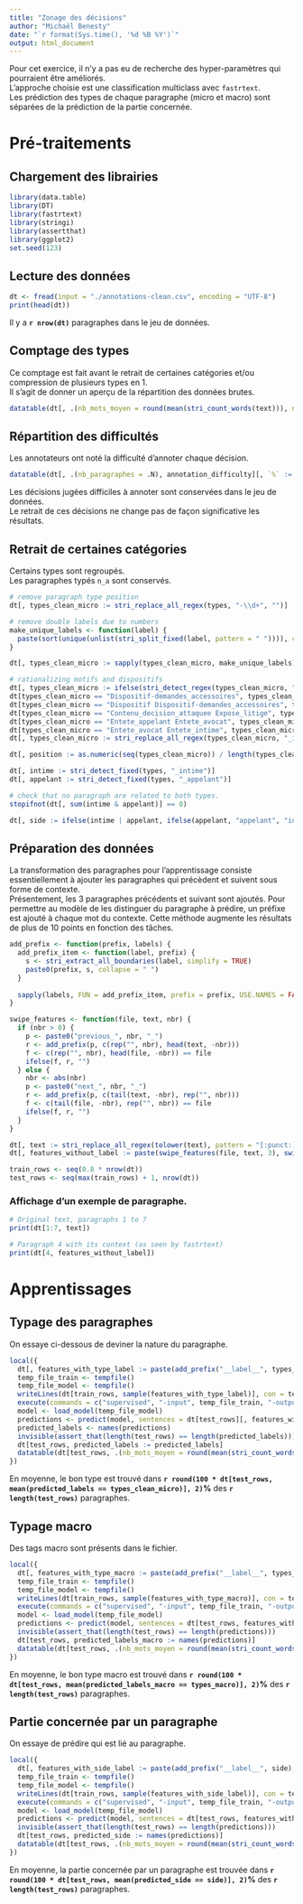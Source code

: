 ```yaml
---
title: "Zonage des décisions"
author: "Michaël Benesty"
date: "`r format(Sys.time(), '%d %B %Y')`"
output: html_document
---
```


Pour cet exercice, il n'y a pas eu de recherche des hyper-paramètres qui pourraient être améliorés.  
L'approche choisie est une classification multiclass avec `fastrtext`.  
Les prédiction des types de chaque paragraphe (micro et macro) sont séparées de la prédiction de la partie concernée.

# Pré-traitements

## Chargement des librairies

```R
library(data.table)
library(DT)
library(fastrtext)
library(stringi)
library(assertthat)
library(ggplot2)
set.seed(123)
``` 

## Lecture des données

```R
dt <- fread(input = "./annotations-clean.csv", encoding = "UTF-8")
print(head(dt))

```

Il y a **`r nrow(dt)`** paragraphes dans le jeu de données.

## Comptage des types

Ce comptage est fait avant le retrait de certaines catégories et/ou compression de plusieurs types en 1.  
Il s'agit de donner un aperçu de la répartition des données brutes.

```R
datatable(dt[, .(nb_mots_moyen = round(mean(stri_count_words(text))), nb_decisions = .N), types][, `%` := round(100 * nb_decisions / sum(nb_decisions), 2)])
```

## Répartition des difficultés

Les annotateurs ont noté la difficulté d'annoter chaque décision.

```R
datatable(dt[, .(nb_paragraphes = .N), annotation_difficulty][, `%` := round(100 * nb_paragraphes / sum(nb_paragraphes), 2)])
```

Les décisions jugées difficiles à annoter sont conservées dans le jeu de données.  
Le retrait de ces décisions ne change pas de façon significative les résultats.

## Retrait de certaines catégories

Certains types sont regroupés.  
Les paragraphes typés `n_a` sont conservés.

```R
# remove paragraph type position
dt[, types_clean_micro := stri_replace_all_regex(types, "-\\d+", "")]

# remove double labels due to numbers
make_unique_labels <- function(label) {
  paste(sort(unique(unlist(stri_split_fixed(label, pattern = " ")))), collapse = " ")
}

dt[, types_clean_micro := sapply(types_clean_micro, make_unique_labels)]

# rationalizing motifs and dispositifs
dt[, types_clean_micro := ifelse(stri_detect_regex(types_clean_micro, "^Motif"), ifelse(stri_detect_fixed(types_clean_micro, "Motif_texte"), "Motif_texte", "Motif"), types_clean_micro)]
dt[types_clean_micro == "Dispositif-demandes_accessoires", types_clean_micro := "Dispositif_demandes_accessoires"]
dt[types_clean_micro == "Dispositif Dispositif-demandes_accessoires", types_clean_micro := "Dispositif_demandes_accessoires"]
dt[types_clean_micro == "Contenu_decision_attaquee Expose_litige", types_clean_micro := "Contenu_decision_attaquee_Expose_litige"]
dt[types_clean_micro == "Entete_appelant Entete_avocat", types_clean_micro := "Entete_appelant_avec_avocat"]
dt[types_clean_micro == "Entete_avocat Entete_intime", types_clean_micro := "Entete_intime_avec_avocat"]
dt[, types_clean_micro := stri_replace_all_regex(types_clean_micro, "_intime|_appelant", "")]

dt[, position := as.numeric(seq(types_clean_micro)) / length(types_clean_micro), file]

dt[, intime := stri_detect_fixed(types, "_intime")]
dt[, appelant := stri_detect_fixed(types, "_appelant")]

# check that no paragraph are related to both types.
stopifnot(dt[, sum(intime & appelant)] == 0)

dt[, side := ifelse(intime | appelant, ifelse(appelant, "appelant", "intime"), "aucun")]
```

## Préparation des données

La transformation des paragraphes pour l'apprentissage consiste essentiellement à ajouter les paragraphes qui précèdent et suivent sous forme de contexte.  
Présentement, les 3 paragraphes précédents et suivant sont ajoutés. Pour permettre au modèle de les distinguer du paragraphe à prédire, un préfixe est ajouté à chaque mot du contexte. Cette méthode augmente les résultats de plus de 10 points en fonction des tâches.

```R
add_prefix <- function(prefix, labels) {
  add_prefix_item <- function(label, prefix) {
    s <- stri_extract_all_boundaries(label, simplify = TRUE)
    paste0(prefix, s, collapse = " ")
  }
  
  sapply(labels, FUN = add_prefix_item, prefix = prefix, USE.NAMES = FALSE)
}

swipe_features <- function(file, text, nbr) {
  if (nbr > 0) {
    p <- paste0("previous_", nbr, "_")
    r <- add_prefix(p, c(rep("", nbr), head(text, -nbr)))
    f <- c(rep("", nbr), head(file, -nbr)) == file
    ifelse(f, r, "")
  } else {
    nbr <- abs(nbr)
    p <- paste0("next_", nbr, "_")
    r <- add_prefix(p, c(tail(text, -nbr), rep("", nbr)))
    f <- c(tail(file, -nbr), rep("", nbr)) == file
    ifelse(f, r, "")
  }
}

dt[, text := stri_replace_all_regex(tolower(text), pattern = "[:punct:]", replacement = " ")]
dt[, features_without_label := paste(swipe_features(file, text, 3), swipe_features(file, text, 2), swipe_features(file, text, 1), text, swipe_features(file, text, -1), swipe_features(file, text, -2), swipe_features(file, text, -3))]

train_rows <- seq(0.8 * nrow(dt))
test_rows <- seq(max(train_rows) + 1, nrow(dt))
```

### Affichage d'un exemple de paragraphe.

```R
# Original text, paragraphs 1 to 7
print(dt[1:7, text])

# Paragraph 4 with its context (as seen by fastrtext)
print(dt[4, features_without_label])
```

# Apprentissages

## Typage des paragraphes

On essaye ci-dessous de deviner la nature du paragraphe.

```R

local({
  dt[, features_with_type_label := paste(add_prefix("__label__", types_clean_micro), features_without_label)]
  temp_file_train <- tempfile()
  temp_file_model <- tempfile()
  writeLines(dt[train_rows, sample(features_with_type_label)], con = temp_file_train)
  execute(commands = c("supervised", "-input", temp_file_train, "-output", temp_file_model, "-dim", 10, "-lr", 1, "-epoch", 20, "-wordNgrams", 2, "-verbose", 0))
  model <- load_model(temp_file_model)
  predictions <- predict(model, sentences = dt[test_rows][, features_with_type_label], simplify = TRUE)
  predicted_labels <- names(predictions)
  invisible(assert_that(length(test_rows) == length(predicted_labels)))
  dt[test_rows, predicted_labels := predicted_labels]
  datatable(dt[test_rows, .(nb_mots_moyen = round(mean(stri_count_words(text))), nb_decisions = .N, accuracy = round(100 * mean(predicted_labels == types_clean_micro), 2)), types_clean_micro])
})
```

En moyenne, le bon type est trouvé dans **`r round(100 * dt[test_rows, mean(predicted_labels == types_clean_micro)], 2)`%** des **`r length(test_rows)`** paragraphes.

## Typage macro

Des tags macro sont présents dans le fichier.

```R

local({
  dt[, features_with_type_macro := paste(add_prefix("__label__", types_macro), features_without_label)]
  temp_file_train <- tempfile()
  temp_file_model <- tempfile()
  writeLines(dt[train_rows, sample(features_with_type_macro)], con = temp_file_train)
  execute(commands = c("supervised", "-input", temp_file_train, "-output", temp_file_model, "-dim", 10, "-lr", 1, "-epoch", 20, "-wordNgrams", 2, "-verbose", 0))
  model <- load_model(temp_file_model)
  predictions <- predict(model, sentences = dt[test_rows, features_with_type_macro], simplify = TRUE)
  invisible(assert_that(length(test_rows) == length(predictions)))
  dt[test_rows, predicted_labels_macro := names(predictions)]
  datatable(dt[test_rows, .(nb_mots_moyen = round(mean(stri_count_words(text))), nb_decisions = .N, accuracy = round(100 * mean(types_macro == predicted_labels_macro), 2)), types_macro])
})

```

En moyenne, le bon type macro est trouvé dans **`r round(100 * dt[test_rows, mean(predicted_labels_macro == types_macro)], 2)`%** des **`r length(test_rows)`** paragraphes.

## Partie concernée par un paragraphe

On essaye de prédire qui est lié au paragraphe.

```R
local({
  dt[, features_with_side_label := paste(add_prefix("__label__", side), features_without_label)]
  temp_file_train <- tempfile()
  temp_file_model <- tempfile()
  writeLines(dt[train_rows, sample(features_with_side_label)], con = temp_file_train)
  execute(commands = c("supervised", "-input", temp_file_train, "-output", temp_file_model, "-dim", 10, "-lr", 1, "-epoch", 20, "-wordNgrams", 2, "-verbose", 0))
  model <- load_model(temp_file_model)
  predictions <- predict(model, sentences = dt[test_rows, features_with_side_label], simplify = TRUE)
  invisible(assert_that(length(test_rows) == length(predictions)))
  dt[test_rows, predicted_side := names(predictions)]
  datatable(dt[test_rows, .(nb_mots_moyen = round(mean(stri_count_words(text))), nb_decisions = .N, accuracy = round(100 * mean(predicted_side == side), 2)), side])
})
```

En moyenne, la partie concernée par un paragraphe est trouvée dans **`r round(100 * dt[test_rows, mean(predicted_side == side)], 2)`%** des **`r length(test_rows)`** paragraphes.
